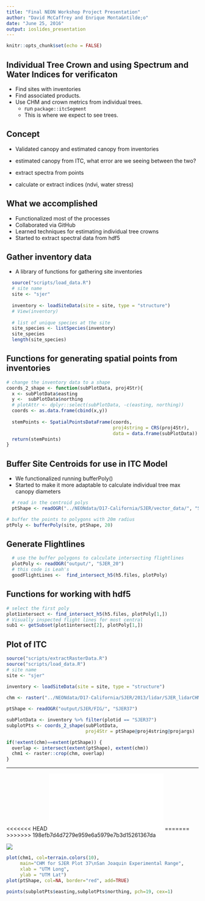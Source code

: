 ```yaml
---
title: "Final NEON Workshop Project Presentation"
author: "David McCaffrey and Enrique Monta&ntilde;o"
date: "June 25, 2016"
output: ioslides_presentation
---
```


```r
knitr::opts_chunk$set(echo = FALSE)
```


## Individual Tree Crown and using Spectrum and Water Indices for verificaton

- Find sites with inventories
- Find associated products.  
- Use CHM and crown metrics from individual trees.
  - run `package::itcSegment`
  - This is where we expect to see trees. 

## Concept
 - Validated canopy and estimated canopy from inventories
 - estimated canopy from ITC, what error are we seeing between the two?

 - extract spectra from points
 - calculate or extract indices (ndvi, water stress)

## What we accomplished

 - Functionalized most of the processes
 - Collaborated via GitHub
 - Learned techniques for estimating individual tree crowns
 - Started to extract spectral data from hdf5

## Gather inventory data

 - A library of functions for gathering site inventories
 
```r
  source("scripts/load_data.R")
  # site name
  site <- "sjer"
  
  inventory <- loadSiteData(site = site, type = "structure")
  # View(inventory)
  
  # list of unique species at the site
  site_species <- listSpecies(inventory)
  site_species
  length(site_species)

```

## Functions for generating spatial points from inventories

```r
# change the inventory data to a shape
coords_2_shape <- function(subPlotData, proj4Str){
  x <- subPlotData$easting
  y <-  subPlotData$northing
  # plotAttr <- dplyr::select(subPlotData, -c(easting, northing))
  coords <- as.data.frame(cbind(x,y))
  
  stemPoints <- SpatialPointsDataFrame(coords, 
                                       proj4string = CRS(proj4Str),
                                       data = data.frame(subPlotData))
  return(stemPoints)
}
```

## Buffer Site Centroids for use in ITC Model
 - We functionalized running bufferPoly()
 - Started to make it more adaptable to calculate individual tree max canopy diameters
```r
  # read in the centroid polys
  ptShape <- readOGR("../NEONdata/D17-California/SJER/vector_data/", "SJER_plot_centroids")

# buffer the points to polygons with 20m radius
ptPoly <- bufferPoly(site, ptShape, 20)

```


## Generate Flightlines

```r
  # use the buffer polygons to calculate intersecting flightlines
  plotPoly <- readOGR("output/", "SJER_20")
  # this code is Leah's
  goodFlightLines <-  find_intersect_h5(h5.files, plotPoly)

```

## Functions for working with hdf5
```r

# select the first poly
plot1intersect <- find_intersect_h5(h5.files, plotPoly[1,])
# Visually inspected flight lines for most central
sub1 <- getSubset(plot1intersect[2], plotPoly[1,])

```

## Plot of ITC

```r
source("scripts/extractRasterData.R")
source("scripts/load_data.R")
# site name
site <- "sjer"
  
inventory <- loadSiteData(site = site, type = "structure")

chm <- raster("../NEONdata/D17-California/SJER/2013/lidar/SJER_lidarCHM.tif")

ptShape <- readOGR("output/SJER/FIG/", "SJER37")

subPlotData <- inventory %>% filter(plotid == "SJER37")
subplotPts <- coords_2_shape(subPlotData,
                             proj4Str = ptShape@proj4string@projargs)

if(!extent(chm)==extent(ptShape)) {
  overlap <- intersect(extent(ptShape), extent(chm))
  chm1 <- raster::crop(chm, overlap)
}

```

***
<<<<<<< HEAD
![](final_plot.pdf)
=======
>>>>>>> 198efb7d4d7279e959e6a5979e7b3d15261367da

![](final_itc_plot.png)

```r
plot(chm1, col=terrain.colors(10), 
     main="CHM for SJER Plot 37\nSan Joaquin Experimental Range",
     xlab = "UTM Long",
     ylab = "UTM Lat")
plot(ptShape, col=NA, border="red", add=TRUE)

points(subplotPts$easting,subplotPts$northing, pch=19, cex=1)

```


